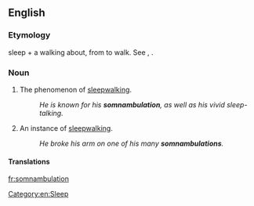 ==English==

===Etymology===
{{etyl|la|en}} {{term|somnus|lang=la}} sleep + {{term|ambulatio}} a walking about, from {{term|ambulare}} to walk. See {{term|somnolent}}, {{term|amble}}.

===Noun===
{{en-noun|~}}

# {{context|rare|lang=en}} The phenomenon of [[sleepwalking]].
#: ''He is known for his '''somnambulation''', as well as his vivid sleep-talking.''
# {{context|rare|lang=en}} An instance of [[sleepwalking]].
#: ''He broke his arm on one of his many '''somnambulations'''.''

====Translations====
{{trans-see|sleepwalking}}

[[Category:en:Sleep]]

[[fr:somnambulation]]